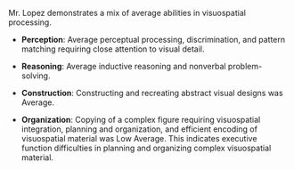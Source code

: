 Mr. Lopez demonstrates a mix of average abilities in visuospatial processing.

- **Perception**: Average perceptual processing, discrimination, and pattern matching requiring close attention to visual detail.

- **Reasoning**: Average inductive reasoning and nonverbal problem-solving.

- **Construction**: Constructing and recreating abstract visual designs was Average.

- **Organization**: Copying of a complex figure requiring visuospatial
integration, planning and organization, and efficient encoding of visuospatial
material was Low Average. This indicates executive function difficulties in planning and
organizing complex visuospatial material.
